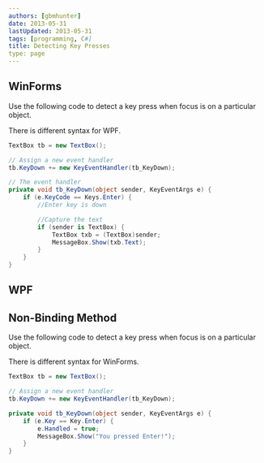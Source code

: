 ```yaml
---
authors: [gbmhunter]
date: 2013-05-31
lastUpdated: 2013-05-31
tags: [programming, C#]
title: Detecting Key Presses
type: page
---
```


## WinForms

Use the following code to detect a key press when focus is on a particular object.

<Aside type="note">
There is different syntax for WPF.
</Aside>

```c#    
TextBox tb = new TextBox();

// Assign a new event handler
tb.KeyDown += new KeyEventHandler(tb_KeyDown);

// The event handler
private void tb_KeyDown(object sender, KeyEventArgs e) {
    if (e.KeyCode == Keys.Enter) {
        //Enter key is down

        //Capture the text
        if (sender is TextBox) {
            TextBox txb = (TextBox)sender;
            MessageBox.Show(txb.Text);
        }
    }
}
```

## WPF

## Non-Binding Method

Use the following code to detect a key press when focus is on a particular object.

<Aside type="note">
There is different syntax for WinForms.
</Aside>

```c#    
TextBox tb = new TextBox();

// Assign a new event handler
tb.KeyDown += new KeyEventHandler(tb_KeyDown);

private void tb_KeyDown(object sender, KeyEventArgs e) {
    if (e.Key == Key.Enter) {
        e.Handled = true;
        MessageBox.Show("You pressed Enter!");
    }
}
```